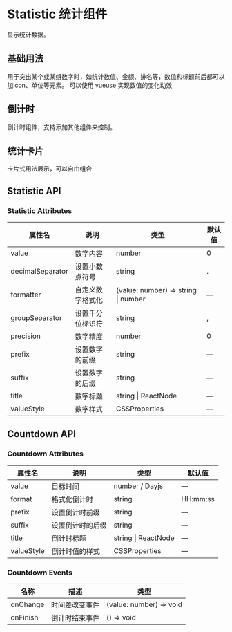 # Statistic 统计组件


显示统计数据。

## 基础用法

用于突出某个或某组数字时，如统计数值、金额、排名等，数值和标题前后都可以加icon、单位等元素。 可以使用 vueuse 实现数值的变化动效

<CodeBlock name="StatisticBasic">
  <StatisticBasic />
</CodeBlock>

## 倒计时

倒计时组件，支持添加其他组件来控制。

<CodeBlock name="CountdownBasic">
  <CountdownBasic />
</CodeBlock>

## 统计卡片

卡片式用法展示，可以自由组合

<CodeBlock name="StatisticCard">
  <StatisticCard />
</CodeBlock>

## Statistic API

### Statistic Attributes

| 属性名           | 说明             | 类型                                    | 默认值 |
| ---------------- | ---------------- | --------------------------------------- | ------ |
| value            | 数字内容         | number                                  | 0      |
| decimalSeparator | 设置小数点符号   | string                                  | .      |
| formatter        | 自定义数字格式化 | (value: number) => string &#124; number | —      |
| groupSeparator   | 设置千分位标识符 | string                                  | ,      |
| precision        | 数字精度         | number                                  | 0      |
| prefix           | 设置数字的前缀   | string                                  | —      |
| suffix           | 设置数字的后缀   | string                                  | —      |
| title            | 数字标题         | string &#124; ReactNode                 | —      |
| valueStyle       | 数字样式         | CSSProperties                           | —      |

## Countdown API

### Countdown Attributes

| 属性名     | 说明             | 类型                    | 默认值   |
| ---------- | ---------------- | ----------------------- | -------- |
| value      | 目标时间         | number / Dayjs          | —        |
| format     | 格式化倒计时     | string                  | HH:mm:ss |
| prefix     | 设置倒计时前缀   | string                  | —        |
| suffix     | 设置倒计时的后缀 | string                  | —        |
| title      | 倒计时标题       | string &#124; ReactNode | —        |
| valueStyle | 倒计时值的样式   | CSSProperties           | —        |

### Countdown Events

| 名称     | 描述           | 类型                    |
| -------- | -------------- | ----------------------- |
| onChange | 时间差改变事件 | (value: number) => void |
| onFinish | 倒计时结束事件 | () => void              |